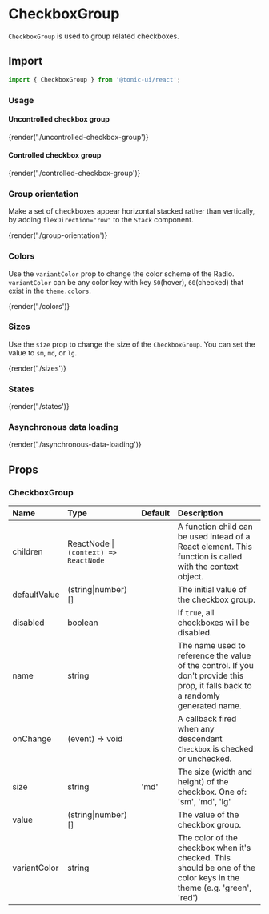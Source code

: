 # CheckboxGroup

`CheckboxGroup` is used to group related checkboxes.

## Import

```js
import { CheckboxGroup } from '@tonic-ui/react';
```

### Usage

#### Uncontrolled checkbox group

{render('./uncontrolled-checkbox-group')}

#### Controlled checkbox group

{render('./controlled-checkbox-group')}

### Group orientation

Make a set of checkboxes appear horizontal stacked rather than vertically, by adding `flexDirection="row"` to the `Stack` component.

{render('./group-orientation')}

### Colors

Use the `variantColor` prop to change the color scheme of the Radio. `variantColor` can be any color key with key `50`(hover), `60`(checked) that exist in the `theme.colors`.

{render('./colors')}

### Sizes

Use the `size` prop to change the size of the `CheckboxGroup`. You can set the value to `sm`, `md`, or `lg`.

{render('./sizes')}

### States

{render('./states')}

### Asynchronous data loading

{render('./asynchronous-data-loading')}

## Props

### CheckboxGroup

| Name | Type | Default | Description |
| :--- | :--- | :------ | :---------- |
| children | ReactNode \| `(context) => ReactNode` | | A function child can be used intead of a React element. This function is called with the context object. |
| defaultValue | (string\|number)[] | | The initial value of the checkbox group. |
| disabled | boolean | | If `true`, all checkboxes will be disabled. |
| name | string | | The name used to reference the value of the control. If you don't provide this prop, it falls back to a randomly generated name. |
| onChange | (event) => void | | A callback fired when any descendant `Checkbox` is checked or unchecked. |
| size | string | 'md' | The size (width and height) of the checkbox. One of: 'sm', 'md', 'lg' |
| value | (string\|number)[] | | The value of the checkbox group. |
| variantColor | string | | The color of the checkbox when it's checked. This should be one of the color keys in the theme (e.g. 'green', 'red') |
